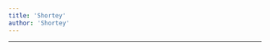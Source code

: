 ```yaml
---
title: 'Shortey'
author: 'Shortey'
---
```


---

<CharacterInfo
    name='Shortey'
    image='/assets/icons/otom/wiki media/chars/Shortey.png' 
    caption='por que você não vai jogar baseball?'
    icon='/assets/icons/otom/wiki media/icons/Shortey.png'
    nickname="Velho"
    pronouns='ele/dele'
    species='Shortes'
    voice='Wellington (Animação Bugadora)'
    hobbies='N/A'
/>